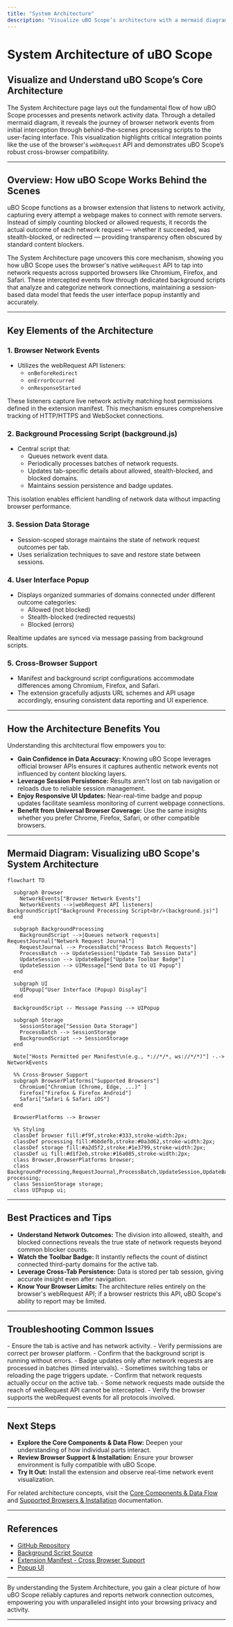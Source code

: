 ```yaml
---
title: "System Architecture"
description: "Visualize uBO Scope’s architecture with a mermaid diagram: see the flow from browser network events to processing scripts and the user interface, highlighting integration with the webRequest API and cross-browser support."
---
```


# System Architecture of uBO Scope

## Visualize and Understand uBO Scope’s Core Architecture

The System Architecture page lays out the fundamental flow of how uBO Scope processes and presents network activity data. Through a detailed mermaid diagram, it reveals the journey of browser network events from initial interception through behind-the-scenes processing scripts to the user-facing interface. This visualization highlights critical integration points like the use of the browser's `webRequest` API and demonstrates uBO Scope’s robust cross-browser compatibility.

---

## Overview: How uBO Scope Works Behind the Scenes

uBO Scope functions as a browser extension that listens to network activity, capturing every attempt a webpage makes to connect with remote servers. Instead of simply counting blocked or allowed requests, it records the actual outcome of each network request — whether it succeeded, was stealth-blocked, or redirected — providing transparency often obscured by standard content blockers.

The System Architecture page uncovers this core mechanism, showing you how uBO Scope uses the browser's native `webRequest` API to tap into network requests across supported browsers like Chromium, Firefox, and Safari. These intercepted events flow through dedicated background scripts that analyze and categorize network connections, maintaining a session-based data model that feeds the user interface popup instantly and accurately.

---

## Key Elements of the Architecture

### 1. Browser Network Events
- Utilizes the webRequest API listeners:
  - `onBeforeRedirect`
  - `onErrorOccurred`
  - `onResponseStarted`

These listeners capture live network activity matching host permissions defined in the extension manifest. This mechanism ensures comprehensive tracking of HTTP/HTTPS and WebSocket connections.

### 2. Background Processing Script (background.js)
- Central script that:
  - Queues network event data.
  - Periodically processes batches of network requests.
  - Updates tab-specific details about allowed, stealth-blocked, and blocked domains.
  - Maintains session persistence and badge updates.

This isolation enables efficient handling of network data without impacting browser performance.

### 3. Session Data Storage
- Session-scoped storage maintains the state of network request outcomes per tab.
- Uses serialization techniques to save and restore state between sessions.

### 4. User Interface Popup
- Displays organized summaries of domains connected under different outcome categories:
  - Allowed (not blocked)
  - Stealth-blocked (redirected requests)
  - Blocked (errors)

Realtime updates are synced via message passing from background scripts.

### 5. Cross-Browser Support
- Manifest and background script configurations accommodate differences among Chromium, Firefox, and Safari.
- The extension gracefully adjusts URL schemes and API usage accordingly, ensuring consistent data reporting and UI experience.

---

## How the Architecture Benefits You

Understanding this architectural flow empowers you to:

- **Gain Confidence in Data Accuracy:** Knowing uBO Scope leverages official browser APIs ensures it captures authentic network events not influenced by content blocking layers.
- **Leverage Session Persistence:** Results aren't lost on tab navigation or reloads due to reliable session management.
- **Enjoy Responsive UI Updates:** Near-real-time badge and popup updates facilitate seamless monitoring of current webpage connections.
- **Benefit from Universal Browser Coverage:** Use the same insights whether you prefer Chrome, Firefox, Safari, or other compatible browsers.

---

## Mermaid Diagram: Visualizing uBO Scope's System Architecture

```mermaid
flowchart TD

  subgraph Browser
    NetworkEvents["Browser Network Events"]
    NetworkEvents -->|webRequest API listeners| BackgroundScript["Background Processing Script<br/>(background.js)"]
  end

  subgraph BackgroundProcessing
    BackgroundScript -->|Queues network requests| RequestJournal["Network Request Journal"]
    RequestJournal --> ProcessBatch["Process Batch Requests"]
    ProcessBatch --> UpdateSession["Update Tab Session Data"]
    UpdateSession --> UpdateBadge["Update Toolbar Badge"]
    UpdateSession --> UIMessage["Send Data to UI Popup"]
  end

  subgraph UI
    UIPopup["User Interface (Popup) Display"]
  end

  BackgroundScript -- Message Passing --> UIPopup

  subgraph Storage
    SessionStorage["Session Data Storage"]
    ProcessBatch --> SessionStorage
    BackgroundScript --> SessionStorage
  end

  Note["Hosts Permitted per Manifest\n(e.g., *://*/*, ws://*/*)"] -.-> NetworkEvents

  %% Cross-Browser Support
  subgraph BrowserPlatforms["Supported Browsers"]
    Chromium["Chromium (Chrome, Edge, ...)" ]
    Firefox["Firefox & Firefox Android"]
    Safari["Safari & Safari iOS"]
  end

  BrowserPlatforms --> Browser

  %% Styling
  classDef browser fill:#f9f,stroke:#333,stroke-width:2px;
  classDef processing fill:#bbdefb,stroke:#0a3d62,stroke-width:2px;
  classDef storage fill:#a2d5f2,stroke:#1e3799,stroke-width:2px;
  classDef ui fill:#d1f2eb,stroke:#16a085,stroke-width:2px;
  class Browser,BrowserPlatforms browser;
  class BackgroundProcessing,RequestJournal,ProcessBatch,UpdateSession,UpdateBadge,BackgroundScript processing;
  class SessionStorage storage;
  class UIPopup ui;
```

---

## Best Practices and Tips

- **Understand Network Outcomes:** The division into allowed, stealth, and blocked connections reveals the true state of network requests beyond common blocker counts.
- **Watch the Toolbar Badge:** It instantly reflects the count of distinct connected third-party domains for the active tab.
- **Leverage Cross-Tab Persistence:** Data is stored per tab session, giving accurate insight even after navigation.
- **Know Your Browser Limits:** The architecture relies entirely on the browser's webRequest API; if a browser restricts this API, uBO Scope's ability to report may be limited.

---

## Troubleshooting Common Issues

<AccordionGroup title="Common Architecture-Related Troubleshooting">
<Accordion title="Popup Shows No Data or 'NO DATA'">
- Ensure the tab is active and has network activity.
- Verify permissions are correct per browser platform.
- Confirm that the background script is running without errors.
</Accordion>
<Accordion title="Toolbar Badge Not Updating">
- Badge updates only after network requests are processed in batches (timed intervals).
- Sometimes switching tabs or reloading the page triggers update.
- Confirm that network requests actually occur on the active tab.
</Accordion>
<Accordion title="Extension Not Capturing Certain Requests">
- Some network requests made outside the reach of webRequest API cannot be intercepted.
- Verify the browser supports the webRequest events for all protocols involved.
</Accordion>
</AccordionGroup>

---

## Next Steps

- **Explore the Core Components & Data Flow:** Deepen your understanding of how individual parts interact.
- **Review Browser Support & Installation:** Ensure your browser environment is fully compatible with uBO Scope.
- **Try It Out:** Install the extension and observe real-time network event visualization.

For related architecture concepts, visit the [Core Components & Data Flow](../core-components) and [Supported Browsers & Installation](../browser-support) documentation.

---

## References
- [GitHub Repository](https://github.com/gorhill/uBO-Scope)
- [Background Script Source](../js/background.js)
- [Extension Manifest - Cross Browser Support](../platform)
- [Popup UI](../popup.html)

---

By understanding the System Architecture, you gain a clear picture of how uBO Scope reliably captures and reports network connection outcomes, empowering you with unparalleled insight into your browsing privacy and activity.

---